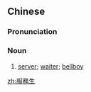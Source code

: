 ==Chinese==
{{zh-forms|s=服务生|type=21}}

===Pronunciation===
{{zh-pron
|m=fúwùshēng
|mn=ho̍k-bū-seng
|cat=n
}}

===Noun===
{{zh-noun}}

# [[server]]; [[waiter]]; [[bellboy]]

[[zh:服務生]]